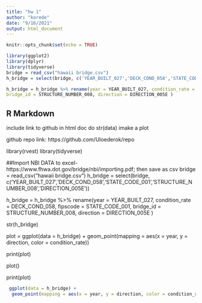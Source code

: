 ```yaml
---
title: "hw 1"
author: "korede"
date: "9/16/2021"
output: html_document
---
```




```r
knitr::opts_chunk$set(echo = TRUE)

library(ggplot2)
library(dplyr)
library(tidyverse)
bridge = read_csv("hawaii bridge.csv")
h_bridge = select(bridge, c('YEAR_BUILT_027','DECK_COND_058','STATE_CODE_001','STRUCTURE_NUMBER_008','DIRECTION_005E'))

h_bridge = h_bridge %>% rename(year = YEAR_BUILT_027, condition_rate = DECK_COND_058, fipscode = STATE_CODE_001, 
bridge_id = STRUCTURE_NUMBER_008, direction = DIRECTION_005E ) 
```

## R Markdown

include link to github in html doc
do str(data)
imake a plot 

github repo link: https://github.com/Uloederok/repo 

library(rvest)
library(tidyverse)

##Import NBI DATA to excel-https://www.fhwa.dot.gov/bridge/nbi/importing.pdf; then save as csv 
bridge = read_csv("hawaii bridge.csv")
h_bridge = select(bridge, c('YEAR_BUILT_027','DECK_COND_058','STATE_CODE_001','STRUCTURE_NUMBER_008','DIRECTION_005E'))

h_bridge = h_bridge %>% rename(year = YEAR_BUILT_027, condition_rate = DECK_COND_058, fipscode = STATE_CODE_001, 
bridge_id = STRUCTURE_NUMBER_008, direction = DIRECTION_005E ) 



str(h_bridge)


plot = ggplot(data = h_bridge) + 
  geom_point(mapping = aes(x = year, y = direction, color = condition_rate))
  
print(plot)
  
plot()

print(plot)
```r
 ggplot(data = h_bridge) + 
  geom_point(mapping = aes(x = year, y = direction, color = condition_rate))
```

